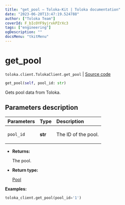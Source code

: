 ```yaml
---
title: "get_pool — Toloka-Kit | Toloka documentation"
date: "2023-06-20T13:47:19.524788"
author: ["Toloka Team"]
coverId: F_bIcOYF9yjrxkPZrXc3
tags: ["engineering"]
ogDescription: ""
docsMenu: "tkitMenu"
---
```


# get_pool

`toloka.client.TolokaClient.get_pool` | [Source code](https://github.com/Toloka/toloka-kit/blob/v1.2.0/src/client/__init__.py#L1654)

```python
get_pool(self, pool_id: str)
```

Gets pool data from Toloka.

## Parameters description

| Parameters | Type | Description |
| :----------| :----| :-----------|
`pool_id`|**str**|<p>The ID of the pool.</p>

* **Returns:**

  The pool.

* **Return type:**

  [Pool](/docs/toloka-kit/reference/toloka.client.pool.Pool)

**Examples:**

```python
toloka_client.get_pool(pool_id='1')
```